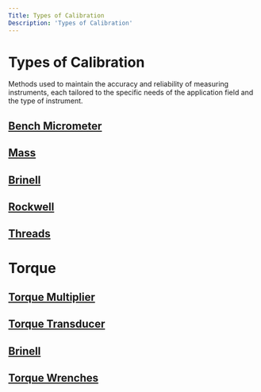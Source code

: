```yaml
---
Title: Types of Calibration
Description: 'Types of Calibration'
---
```

# Types of Calibration
Methods used to maintain the accuracy and reliability of measuring instruments, each tailored to the specific needs of the application field and the type of instrument.

## <a href="Bench Micrometer.mdx">Bench Micrometer</a> 
## <a href="Mass.mdx">Mass</a> 
## <a href="Brinell.mdx">Brinell</a> 
## <a href="Rockwell.mdx">Rockwell</a> 
## <a href="Threads.mdx">Threads</a> 
# Torque
## <a href="Torque Multiplier.mdx">Torque Multiplier</a> 
## <a href="Torque Transducer.mdx">Torque Transducer</a> 
## <a href="Brinell.mdx">Brinell</a> 
## <a href="Torque Wrenches.mdx">Torque Wrenches</a> 




